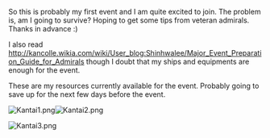 So this is probably my first event and I am quite excited to join. The problem is, am I going to survive? Hoping to get some tips from veteran admirals. Thanks in advance :)

I also read http://kancolle.wikia.com/wiki/User_blog:Shinhwalee/Major_Event_Preparation_Guide_for_Admirals though I doubt that my ships and equipments are enough for the event.

These are my resources currently available for the event. Probably going to save up for the next few days before the event.

{{ResourceReport-FullMan
|before_fuel = 6792
|before_ammo = 1466
|before_steel = 13969
|before_bauxite = 8036
|after_fuel = ?
|after_ammo = ?
|after_steel = ?
|after_bauxite = ? 
|used_fuel = ?
|used_ammo = ?
|used_steel = ?
|used_bauxite = ?
|used_bucket = ?
|note = To be updated before the actual event :D
}}

{{Progress|90}}

[[File:Kantai1.png|left]][[File:Kantai2.png|left]]

[[File:Kantai3.png|left]]<ac_metadata title="Am I going to survive the event? Newbie here started 2 months ago thanks :D"> </ac_metadata>